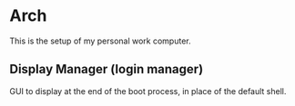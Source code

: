 # Arch

This is the setup of my personal work computer.

## Display Manager (login manager)

GUI to display at the end of the boot process, in place of the default shell.
